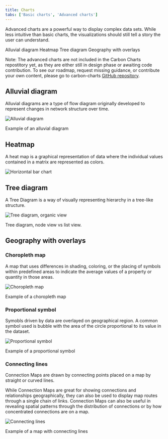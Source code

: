 ```yaml
---
title: Charts
tabs: ['Basic charts', 'Advanced charts']
---
```


<PageDescription>

Advanced charts are a powerful way to display complex data sets. While less intuitive than basic charts, the visualizations should still tell a story the user can understand.

</PageDescription>

<AnchorLinks>

<AnchorLink>Alluvial diagram</AnchorLink>
<AnchorLink>Heatmap</AnchorLink>
<AnchorLink>Tree diagram</AnchorLink>
<AnchorLink>Geography with overlays</AnchorLink>

</AnchorLinks>

<InlineNotificaton kind="warning">

Note: The advanced charts are not included in the Carbon Charts repostitory yet, as they are either still in design phase or awaiting code contribution. To see our roadmap, request missing guidance, or contribute your own content, please go to carbon-charts [GitHub repository](https://github.com/carbon-design-system/carbon-charts).

</InlineNotificaton>

## Alluvial diagram

Alluvial diagrams are a type of flow diagram originally developed to represent changes in network structure over time.

<Row>
<Column  colLg={8} colMd={6} colSm={4} >

![Alluvial diagram](images/charts-adv-alluvial.png)

<Caption>Example of an alluvial diagram</Caption>

</Column>
</Row>

## Heatmap

A heat map is a graphical representation of data where the individual values contained in a matrix are represented as colors.

<Row>
<Column  colLg={8} colMd={6} colSm={4} >

![Horizontal bar chart](images/charts-adv-heatmap.png)

</Column>
</Row>

## Tree diagram

A Tree Diagram is a way of visually representing hierarchy in a tree-like structure.

<Row>
<Column  colLg={8} colMd={6} colSm={4} >

![Tree diagram, organic view](images/charts-adv-tree4.png)

<Caption>Tree diagram, node view vs list view. </Caption>

</Column>
</Row>

## Geography with overlays

### Choropleth map

A map that uses differences in shading, coloring, or the placing of symbols within predefined areas to indicate the average values of a property or quantity in those areas.

<Row>
<Column  colLg={8} colMd={6} colSm={4} >

![Choropleth map](images/charts-adv-choropleth.png)

<Caption>Example of a choropleth map</Caption>

</Column>
</Row>

### Proportional symbol

Symobls driven by data are overlayed on geographical region. A common symbol used is bubble with the area of the circle proportional to its value in the dataset.

<Row>
<Column  colLg={8} colMd={6} colSm={4} >

![Proportional symbol](images/charts-adv-proportion.png)

<Caption>Example of a proportional symbol</Caption>

</Column>
</Row>

### Connecting lines

Connection Maps are drawn by connecting points placed on a map by straight or curved lines.

While Connection Maps are great for showing connections and relationships geographically, they can also be used to display map routes through a single chain of links. Connection Maps can also be useful in revealing spatial patterns through the distribution of connections or by how concentrated connections are on a map.

<Row>
<Column  colLg={8} colMd={6} colSm={4} >

![Connecting lines](images/charts-adv-connecting.png)

<Caption>Example of a map with connecting lines</Caption>

</Column>
</Row>
